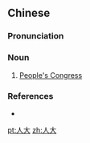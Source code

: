 ==Chinese==
{{zh-forms}}

===Pronunciation===
{{zh-pron
|m=Réndà
|c=jan4 daai6
|cat=n
}}

===Noun===
{{zh-noun}}

# {{abbreviation of|{{zh-l|人民代表大會}}|lang=zh|dot=:}} [[People's Congress]]

===References===
* {{pedialite|National People's Congress}}

{{zh-cat|Communism|Politics}}

[[pt:人大]]
[[zh:人大]]